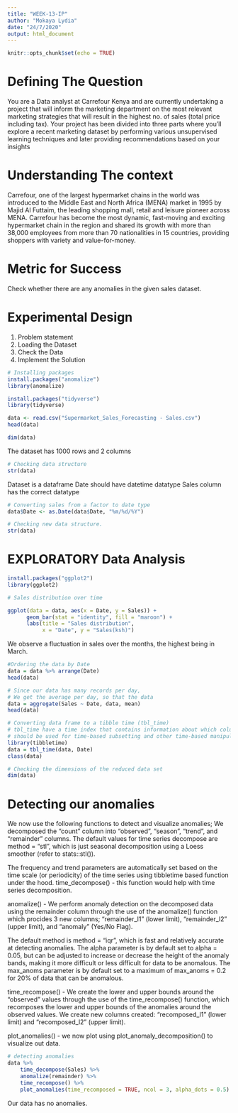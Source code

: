 ```yaml
---
title: "WEEK-13-IP"
author: "Mokaya Lydia"
date: "24/7/2020"
output: html_document 
---
```


```r
knitr::opts_chunk$set(echo = TRUE)
```
# Defining The Question
You are a Data analyst at Carrefour Kenya and are currently undertaking a project that will inform the marketing department on the most relevant marketing strategies that will result in the highest no. of sales (total price including tax). Your project has been divided into three parts where you'll explore a recent marketing dataset by performing various unsupervised learning techniques and later providing recommendations based on your insights   

# Understanding The context
Carrefour, one of the largest hypermarket chains in the world was introduced to the Middle East and North Africa (MENA) market in 1995 by Majid Al Futtaim, the leading shopping mall, retail and leisure pioneer across MENA.
Carrefour has become the most dynamic, fast-moving and exciting hypermarket chain in the region and shared its growth with more than 38,000 employees from more than 70 nationalities in 15 countries, providing shoppers with variety and value-for-money. 

# Metric for Success
Check whether there are any anomalies in the given sales dataset.

# Experimental Design 
1. Problem statement
2. Loading the Dataset
3. Check the Data
4. Implement the Solution

```r
# Installing packages
install.packages("anomalize")
library(anomalize)
```
```r
install.packages("tidyverse")
library(tidyverse)
```


```r
data <- read.csv("Supermarket_Sales_Forecasting - Sales.csv")
head(data)
```
```r
dim(data)
```
The dataset has 1000 rows and 2 columns
```r
# Checking data structure
str(data)
```
Dataset is a dataframe
Date should have datetime datatype
Sales column has the correct datatype
```r
# Converting sales from a factor to date type
data$Date <- as.Date(data$Date, "%m/%d/%Y")
```

```r
# Checking new data structure.
str(data)
```
# EXPLORATORY Data Analysis
```r
install.packages("ggplot2")
library(ggplot2)
```

```r
# Sales distribution over time

ggplot(data = data, aes(x = Date, y = Sales)) +
      geom_bar(stat = "identity", fill = "maroon") +
      labs(title = "Sales distribution",
           x = "Date", y = "Sales(ksh)")
```
We observe a fluctuation in sales over the months, the highest being in March.

```r
#Ordering the data by Date
data = data %>% arrange(Date)
head(data)
```
```r
# Since our data has many records per day, 
# We get the average per day, so that the data
data = aggregate(Sales ~ Date, data, mean)
head(data)
```
```r
# Converting data frame to a tibble time (tbl_time)
# tbl_time have a time index that contains information about which column 
# should be used for time-based subsetting and other time-based manipulation,
library(tibbletime)
data = tbl_time(data, Date)
class(data)

```
```r
# Checking the dimensions of the reduced data set
dim(data)
```
# Detecting our anomalies
We now use the following functions to detect and visualize anomalies; We decomposed the “count” column into “observed”, “season”, “trend”, and “remainder” columns. The default values for time series decompose are method = "stl", which is just seasonal decomposition using a Loess smoother (refer to stats::stl()).

The frequency and trend parameters are automatically set based on the time scale (or periodicity) of the time series using tibbletime based function under the hood. time_decompose() - this function would help with time series decomposition.

anomalize() - We perform anomaly detection on the decomposed data using the remainder column through the use of the anomalize() function which procides 3 new columns; “remainder_l1” (lower limit), “remainder_l2” (upper limit), and “anomaly” (Yes/No Flag).

The default method is method = "iqr", which is fast and relatively accurate at detecting anomalies. The alpha parameter is by default set to alpha = 0.05, but can be adjusted to increase or decrease the height of the anomaly bands, making it more difficult or less difficult for data to be anomalous. The max_anoms parameter is by default set to a maximum of max_anoms = 0.2 for 20% of data that can be anomalous.

time_recompose() - We create the lower and upper bounds around the “observed” values through the use of the time_recompose() function, which recomposes the lower and upper bounds of the anomalies around the observed values. We create new columns created: “recomposed_l1” (lower limit) and “recomposed_l2” (upper limit).

plot_anomalies() - we now plot using plot_anomaly_decomposition() to visualize out data.
```r
# detecting anomalies
data %>%
    time_decompose(Sales) %>%
    anomalize(remainder) %>%
    time_recompose() %>%
    plot_anomalies(time_recomposed = TRUE, ncol = 3, alpha_dots = 0.5)
```
Our data has no anomalies.
